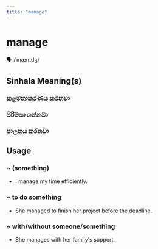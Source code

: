 ```yaml
---
title: "manage"
---
```


# manage

🗣️ /ˈmænɪdʒ/

## Sinhala Meaning(s)

### කළමනාකරණය කරනවා
### පිරිමසා ගන්නවා
### පාලනය කරනවා

## Usage

### ~ (something)

- I manage my time efficiently.


### ~ to do something

- She managed to finish her project before the deadline.


### ~ with/without someone/something

- She manages with her family's support.

 

